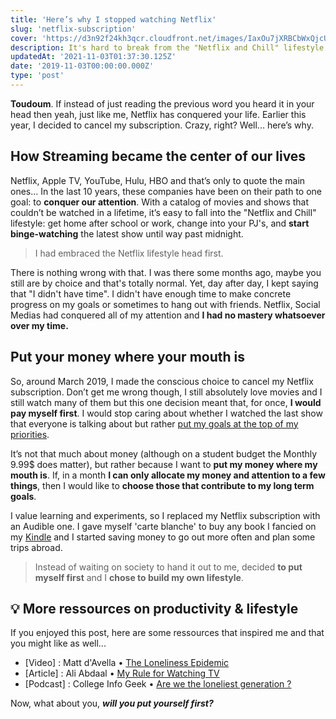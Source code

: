 ```yaml
---
title: 'Here’s why I stopped watching Netflix'
slug: 'netflix-subscription'
cover: 'https://d3n92f24kh3qcr.cloudfront.net/images/IaxOu7jXRBCbWxQjcUbA.jpg'
description: It's hard to break from the "Netflix and Chill" lifestyle. Yet, earlier this year I canceled my subscription. Here's why.
updatedAt: '2021-11-03T01:37:30.125Z'
date: '2019-11-03T00:00:00.000Z'
type: 'post'
---
```


**Toudoum**. If instead of just reading the previous word you heard it in your head then yeah, just like me, Netflix has conquered your life. Earlier this year, I decided to cancel my subscription. Crazy, right? Well... here’s why.

## How Streaming became the center of our lives

Netflix, Apple TV, YouTube, Hulu, HBO and that’s only to quote the main ones... In the last 10 years, these companies have been on their path to one goal: to **conquer our attention**. With a catalog of movies and shows that couldn’t be watched in a lifetime, it’s easy to fall into the "Netflix and Chill" lifestyle: get home after school or work, change into your PJ's, and **start binge-watching** the latest show until way past midnight.

> I had embraced the Netflix lifestyle head first.

There is nothing wrong with that. I was there some months ago, maybe you still are by choice and that's totally normal. Yet, day after day, I kept saying that "I didn't have time". I didn't have enough time to make concrete progress on my goals or sometimes to hang out with friends. Netflix, Social Medias had conquered all of my attention and **I had no mastery whatsoever over my time.**

## Put your money where your mouth is

So, around March 2019, I made the conscious choice to cancel my Netflix subscription. Don’t get me wrong though, I still absolutely love movies and I still watch many of them but this one decision meant that, for once, **I would pay myself first**. I would stop caring about whether I watched the last show that everyone is talking about but rather [put my goals at the top of my priorities](/blog/what-are-you-working-on/).

It’s not that much about money (although on a student budget the Monthly 9.99$ does matter), but rather because I want to **put my money where my mouth is**. If, in a month **I can only allocate my money and attention to a few things**, then I would like to **choose those that contribute to my long term goals**.

I value learning and experiments, so I replaced my Netflix subscription with an Audible one. I gave myself 'carte blanche' to buy any book I fancied on my [Kindle](/blog/e-reader/) and I started saving money to go out more often and plan some trips abroad.

> Instead of waiting on society to hand it out to me, decided **to put myself first** and I **chose to build my own lifestyle**.

## 💡 More ressources on productivity & lifestyle

If you enjoyed this post, here are some ressources that inspired me and that you might like as well...

-   \[Video\] : Matt d'Avella • [The Loneliness Epidemic](https://www.youtube.com/watch?v=m3aIQuMWJCA&t=57s)
-   \[Article\] : Ali Abdaal • [My Rule for Watching TV](https://aliabdaal.com/my-rule-for-watching-tv/)
-   \[Podcast\] : College Info Geek • [Are we the loneliest generation ?](https://collegeinfogeek.com/are-we-the-loneliest-generation/)

Now, what about you, _**will you put yourself first?**_
